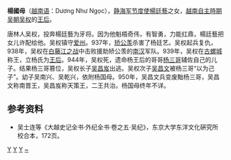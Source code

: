 '''楊國母'''（[[越南语|越南语]]：Dương Như Ngọc），[[静海军节度使|静海军节度使]][[楊廷藝|楊廷藝]]之女，[[越南自主時期|越南自主時期]][[吴朝|吴朝]][[吴权|吴权]]的[[王后|王后]]。

唐林人吴权，投奔楊廷藝为牙将。因为他魁梧奇伟，有智勇，力能扛鼎，楊廷藝把女儿许配给他。吴权镇守[[爱州|爱州]]。937年，[[矫公羡|矫公羡]]杀害了杨廷艺。吴权起兵复仇，938年，吴权在[[白藤江之战|白藤江之战]]中击败援助矫公羡的[[南汉|南汉]]军队。939年，吴权在[[古螺城|古螺城]]称王，立杨氏为[[王后|王后]]。944年，吴权死，遗命杨王后的哥哥[[杨三哥|杨三哥]]辅佐自己的儿子。结果杨三哥篡位，吴权长子[[吴昌岌|吴昌岌]]出逃。吴权次子[[吴昌文|吴昌文]]被杨三哥“以为己子”。幼子吴南兴、吴乾兴，依附杨国母。950年，吴昌文兵变废黜杨三哥，吴昌文称南晋王，吴昌岌称天策王，二王共治。杨国母终年不详。

== 参考资料 ==
*吴士连等《大越史记全书·外纪全书·卷之五·吴纪》，东京大学东洋文化硏究所校合本，172页。
{{趙朝、吳朝王后}}
[[Category:吴王家|Y]]
[[Category:清化省人|Y]]
[[Category:越南君主配偶|Y]]
[[Category:杨姓|~]]